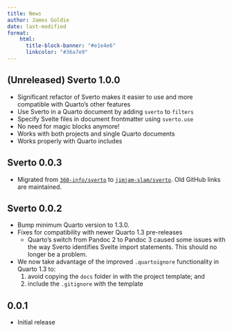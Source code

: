 ```yaml
---
title: News
author: James Goldie
date: last-modified
format:
    html:
      title-block-banner: "#e1e4e6"
      linkcolor: "#36a7e9"
---
```


## (Unreleased) Sverto 1.0.0

- Significant refactor of Sverto makes it easier to use and more compatible with Quarto's other features
- Use Sverto in a Quarto document by adding `sverto` to `filters`
- Specify Svelte files in document frontmatter using `sverto.use`
- No need for magic blocks anymore!
- Works with both projects and single Quarto documents
- Works properly with Quarto includes

## Sverto 0.0.3

- Migrated from [`360-info/sverto`](https://github.comn/360-info/sverto) to [`jimjam-slam/sverto`](htps://github.com/jimjam-slam/sverto). Old GitHub links are maintained.

## Sverto 0.0.2

- Bump minimum Quarto version to 1.3.0.
- Fixes for compatibility with newer Quarto 1.3 pre-releases
  - Quarto's switch from Pandoc 2 to Pandoc 3 caused some issues with the way Sverto identifies Svelte import statements. This should no longer be a problem.
- We now take advantage of the improved `.quartoignore` functionality in Quarto 1.3 to:
  1. avoid copying the `docs` folder in with the project template; and
  2. include the `.gitignore` with the template

## 0.0.1

- Initial release
